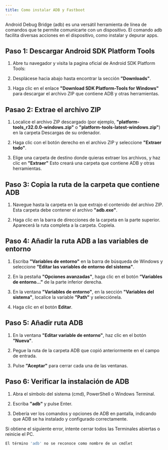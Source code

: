 ```yaml
---
title: Como instalar ADB y Fastboot
---
```


Android Debug Bridge (adb) es una versátil herramienta de línea de comandos que te permite comunicarte con un dispositivo. El comando adb facilita diversas acciones en el dispositivo, como instalar y depurar apps.

## Paso 1: Descargar Android SDK Platform Tools

<Steps>

1. Abre tu navegador y visita la pagina oficial de Android SDK Platform Tools:

   <LinkCard title="Android SDK Platform Tools" href="https://developer.android.com/tools/releases/platform-tools" />

2. Desplácese hacia abajo hasta encontrar la sección **"Downloads"**.

3. Haga clic en el enlace **"Download SDK Platform-Tools for Windows"** para descargar el archivo ZIP que contiene ADB y otras herramientas.

</Steps>

## Pasao 2: Extrae el archivo ZIP

<Steps>

1. Localice el archivo ZIP descargado (por ejemplo, **"platform-tools_r32.0.0-windows.zip"** o **"platform-tools-latest-windows.zip"**) en la carpeta Descargas de su ordenador.

2. Haga clic con el botón derecho en el archivo ZIP y seleccione **"Extraer todo"**.

3. Elige una carpeta de destino donde quieras extraer los archivos, y haz clic en **"Extraer"** Esto creará una carpeta que contiene ADB y otras herramientas.

</Steps>

## Paso 3: Copia la ruta de la carpeta que contiene ADB

<Steps>

1. Navegue hasta la carpeta en la que extrajo el contenido del archivo ZIP. Esta carpeta debe contener el archivo **"adb.exe"**.

2. Haga clic en la barra de direcciones de la carpeta en la parte superior. Aparecerá la ruta completa a la carpeta. Copiela.

</Steps>

## Paso 4: Añadir la ruta ADB a las variables de entorno

<Steps>

1. Escriba **"Variables de entorno"** en la barra de búsqueda de Windows y seleccione **”Editar las variables de entorno del sistema"**.

2. En la pestaña **"Opciones avanzadas"**, haga clic en el botón **”Variables de entorno..."** de la parte inferior derecha.

3. En la ventana **"Variables de entorno"**, en la sección **"Variables del sistema"**, localice la variable **"Path"** y selecciónela.

4. Haga clic en el botón **Editar**.

</Steps>

## Paso 5: Añadir ruta ADB

<Steps>

1. En la ventana **"Editar variable de entorno"**, haz clic en el botón **”Nueva"**.

2. Pegue la ruta de la carpeta ADB que copió anteriormente en el campo de entrada.

3. Pulse **"Aceptar"** para cerrar cada una de las ventanas.

</Steps>

## Paso 6: Verificar la instalación de ADB

<Steps>

1. Abra el símbolo del sistema (cmd), PowerShell o Windows Terminal.

2. Escriba **"adb"** y pulse Enter.

3. Debería ver los comandos y opciones de ADB en pantalla, indicando que ADB se ha instalado y configurado correctamente.

</Steps>

<Aside type="tip">

Si obtiene el siguiente error, intente cerrar todos las Terminales abiertas o reinicie el PC.

```powershell
El término 'adb' no se reconoce como nombre de un cmdlet
```

</Aside>
